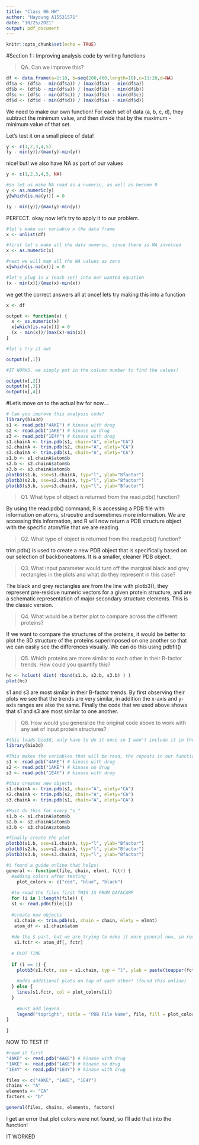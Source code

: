 ```yaml
---
title: "Class 06 HW"
author: "Hayoung A15531571"
date: "10/25/2021"
output: pdf_document
---
```


```r
knitr::opts_chunk$set(echo = TRUE)
```

#Section 1 : Improving analysis code by writing functions

> QA. Can we improve this?

```r
df <- data.frame(a=1:10, b=seq(200,400,length=10),c=11:20,d=NA)
df$a <- (df$a - min(df$a)) / (max(df$a) - min(df$a))
df$b <- (df$b - min(df$a)) / (max(df$b) - min(df$b))
df$c <- (df$c - min(df$c)) / (max(df$c) - min(df$c))
df$d <- (df$d - min(df$d)) / (max(df$a) - min(df$d)) 
```

We need to make our own function!
For each set of data (a, b, c, d), they subtract the minimum value, and then divide that by the maximum - minimum value of that set.

Let's test it on a small piece of data!
```r
y <- c(1,2,3,4,5)
(y - min(y))/(max(y)-min(y))
```
nice! but! we also have NA as part of our values
```r
y <- c(1,2,3,4,5, NA)

#so let us make NA read as a numeric, as well as become 0
y <- as.numeric(y)
y[which(is.na(y))] = 0

(y - min(y))/(max(y)-min(y))
```
PERFECT. okay now let's try to apply it to our problem.


```r
#let's make our variable x the data frame
x <- unlist(df)

#first let's make all the data numeric, since there is NA involved
x <- as.numeric(x)

#next we will map all the NA values as zero
x[which(is.na(x))] = 0

#let's plug in x (each set) into our wanted equation
(x - min(x))/(max(x)-min(x))

```

we get the correct answers all at once! lets try making this into a function

```r
x <- df

output <- function(x) {
  x <- as.numeric(x)
  x[which(is.na(x))] = 0
  (x - min(x))/(max(x)-min(x))
}

#let's try it out

output(x[,1])

#IT WORKS. we simply put in the column number to find the values!

output(x[,2])
output(x[,3])
output(x[,4])

```

#Let's move on to the actual hw for now....

```r
# Can you improve this analysis code?
library(bio3d)
s1 <- read.pdb("4AKE") # kinase with drug
s2 <- read.pdb("1AKE") # kinase no drug
s3 <- read.pdb("1E4Y") # kinase with drug
s1.chainA <- trim.pdb(s1, chain="A", elety="CA")
s2.chainA <- trim.pdb(s2, chain="A", elety="CA")
s3.chainA <- trim.pdb(s1, chain="A", elety="CA")
s1.b <- s1.chainA$atom$b
s2.b <- s2.chainA$atom$b
s3.b <- s3.chainA$atom$b
plotb3(s1.b, sse=s1.chainA, typ="l", ylab="Bfactor")
plotb3(s2.b, sse=s2.chainA, typ="l", ylab="Bfactor")
plotb3(s3.b, sse=s3.chainA, typ="l", ylab="Bfactor")
```

> Q1. What type of object is returned from the read.pdb() function?

By using the read.pdb() command, R is accessing a PDB file with information on atoms, strucutre and sometimes more information. We are accessing this information, and R will now return a PDB structure object with the specific atom/file that we are reading.

>Q2. What type of object is returned from the read.pdb() function?

trim.pdb() is used to create a new PDB object that is specifically based on our selection of backboneatoms. It is a smaller, cleaner PDB object. 

>Q3. What input parameter would turn off the marginal black and grey rectangles in the
plots and what do they represent in this case?

The black and grey rectangles are from the line with plotb3(), they represent pre-residue numeric vectors for a given protein structure, and are a schematic representation of major secondary structure elements. This is the classic version.

>Q4. What would be a better plot to compare across the different proteins? 

If we want to compare the structures of the proteins, it would be better to plot the 3D structure of the proteins superimposed on one another so that we can easily see the differences visually. We can do this using pdbfit()


>Q5. Which proteins are more similar to each other in their B-factor trends. How could
you quantify this?

```r
hc <- hclust( dist( rbind(s1.b, s2.b, s3.b) ) )
plot(hc)
```


s1 and s3 are most similar in their B-factor trends. By first observing their plots we see that the trends are very similar, in addition the x-axis and y-axis ranges are also the same. Finally the code that we used above shows that s1 and s3 are most similar to one another. 

>Q6. How would you generalize the original code above to work with any set of input
protein structures?

```r
#this loads bio3d, only have to do it once so I won't include it in the function itself
library(bio3d)

#This makes the variables that will be read, the repeats in our function
s1 <- read.pdb("4AKE") # kinase with drug
s2 <- read.pdb("1AKE") # kinase no drug
s3 <- read.pdb("1E4Y") # kinase with drug

#this creates new objects
s1.chainA <- trim.pdb(s1, chain="A", elety="CA")
s2.chainA <- trim.pdb(s2, chain="A", elety="CA")
s3.chainA <- trim.pdb(s1, chain="A", elety="CA")

#Must do this for every "s_"
s1.b <- s1.chainA$atom$b
s2.b <- s2.chainA$atom$b
s3.b <- s3.chainA$atom$b

#finally create the plot
plotb3(s1.b, sse=s1.chainA, typ="l", ylab="Bfactor")
plotb3(s2.b, sse=s2.chainA, typ="l", ylab="Bfactor")
plotb3(s3.b, sse=s3.chainA, typ="l", ylab="Bfactor")
```

```r
#i found a guide online that helps!
general <- function(file, chain, elmnt, fctr) {
  #adding colors after testing
    plot_colors <- c("red", "blue", "black")
  
  #to read the files first THIS IS FROM DATACAMP
  for (i in 1:length(file)) {
  s1 <- read.pdb(file[i])
  
  #create new objects
   s1.chain <- trim.pdb(s1, chain = chain, elety = elmnt)
   atom_df <- s1.chain$atom
   
  #do the $ part, but we are trying to make it more general now, so remove that and replace with fctr
   s1.fctr <- atom_df[, fctr] 
  
  # PLOT TIME
   
  if (i == 1) {
    plotb3(s1.fctr, sse = s1.chain, typ = "l", ylab = paste(toupper(fctr), "factor", sep = ""), col = plot_colors[i])
    
    #adds additional plots on top of each other! (found this online)
  } else {
    lines(s1.fctr, col = plot_colors[i])
  }
  
    #must add legend
    legend("topright", title = "PDB File Name", file, fill = plot_colors, horiz=TRUE, cex = 0.5, inset = c(0.03, 0.06))
}
  
}
```

NOW TO TEST IT

```r
#read it first
"4AKE" <- read.pdb("4AKE") # kinase with drug
"1AKE" <- read.pdb("1AKE") # kinase no drug
"1E4Y" <- read.pdb("1E4Y") # kinase with drug

files <- c("4AKE", "1AKE", "1E4Y")
chains <- "A"
elements <- "CA"
factors <- "b"

general(files, chains, elements, factors)
```
I get an error that plot colors were not found, so I'll add that into the function!


IT WORKED
